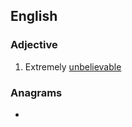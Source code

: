 ==English==

===Adjective===
{{en-adj}}
# {{lb|en|slang|vulgar}} Extremely [[unbelievable]]

===Anagrams===
* {{l|en|unfuckingbelievable}}